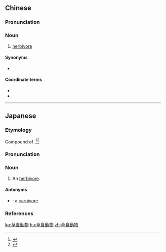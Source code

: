 {{also|草食动物}}
==Chinese==
{{zh-forms|s=草食动物|type=22}}

===Pronunciation===
{{zh-pron
|m=cǎoshí dòngwù
|c=cou2 sik6 dung6 mat6
|cat=n
}}

===Noun===
{{zh-noun}}

# [[herbivore]]

====Synonyms====
* {{zh-l|食草動物}}

====Coordinate terms====
* {{zh-l|肉食動物}}
* {{zh-l|雜食動物}}

----

==Japanese==
<div style="float:right;">
{{wikipedia|lang=ja}}
{{wikipedia|Herbivore}}
</div>
{{ja-kanjitab|yomi=o|そう|しょく|どう|ぶつ}}

===Etymology===
Compound of {{compound|lang=ja|sort=そうしょくどうぶつ|草食|tr1=sōshoku|t1=grass-eating; herbivorous|動物|tr2=dōbutsu|t2=animal}}.<ref name="KDJ">{{R:Kokugo Dai Jiten}}</ref><ref name="DJR">{{R:Daijirin}}</ref>

===Pronunciation===
{{ja-pron|yomi=o|そうしょく どうぶつ|acc=5|acc_ref=DJR}}

===Noun===
{{ja-noun|そうしょく どうぶつ|hhira=さうしょくどうぶつ}}

# An [[herbivore]].

====Antonyms====
* {{ja-r|肉食動物|にくしょく どうぶつ}}: a [[carnivore]]

===References===
<references/>

[[ko:草食動物]]
[[hu:草食動物]]
[[zh:草食動物]]